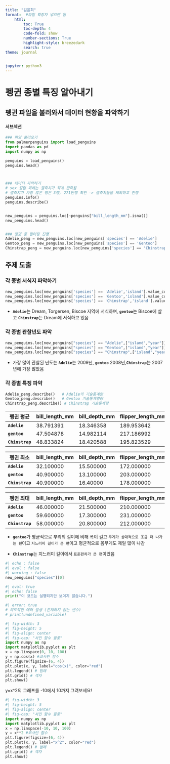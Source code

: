 ```yaml
---
title: "김윤희"
format:  #파일 확장자 넣으면 됨
    html:
        toc: True
        toc-depth: 4
        code-fold: show
        number-sections: True
        highlight-style: breezedark
        search: true
theme: journal


jupyter: python3
---
```


# 펭귄 종별 특징 알아내기

##  펭귄 파일을 불러와서 데이터 현황을 파악하기

#### 서브섹션

```python
### 파일 불러오기
from palmerpenguins import load_penguins
import pandas as pd  
import numpy as np

penguins = load_penguins()
penguins.head()



### 데이터 파악하기
# sex 컬럼 외에는 결측치가 적게 관측됨
# 결측치가 가장 많은 행은 3행, 271번행 확인 -> 결측치들을 제외하고 진행
penguins.info()
penguins.describe()


new_penguins = penguins.loc[~penguins["bill_length_mm"].isna()] 
new_penguins.head()


### 펭귄 종 필터링 진행
Adelie_peng = new_penguins.loc[new_penguins['species'] == 'Adelie']
Gentoo_peng = new_penguins.loc[new_penguins['species'] == 'Gentoo']
Chinstrap_peng = new_penguins.loc[new_penguins['species'] == 'Chinstrap']

```

##  주제 도출

### 각 종별 서식지 파악하기

```python
new_penguins.loc[new_penguins['species'] == 'Adelie','island'].value_counts() # Adelie의 사는 지역
new_penguins.loc[new_penguins['species'] == 'Gentoo','island'].value_counts() # Gentoo의 사는 지역
new_penguins.loc[new_penguins['species'] == 'Chinstrap','island'].value_counts() # Chinstrap의 사는 지역
```

-   **`Adelie`**는 Dream, Torgersen, Biscoe 지역에 서식하며, **`gentoo`**는 Biscoe에 살고 **`Chinstrap`**는 Dream에 서식하고 있음

### 각 종별 관찰년도 파악

```python
new_penguins.loc[new_penguins["species"] == "Adelie",["island","year"]].value_counts()
new_penguins.loc[new_penguins["species"] == "Gentoo",["island","year"]].value_counts()
new_penguins.loc[new_penguins["species"] == "Chinstrap",["island","year"]].value_counts()
```

-   가장 많이 관찰된 년도는 **`Adelie`**는 2009년, **`gentoo`** 2008년,**`Chinstrap`**는 2007년에 가장 많았음

### 각 종별 특징 파악

```python
Adelie_peng.describe()   # Adelie의 기술통계량
Gentoo_peng.describe()   # Gentoo 기술통계량량
Chinstrap_peng.describe() # Chinstrap 기술통계량
```

| 펭귄 평균       | bill_length_mm | bill_depth_mm  | flipper_length_mm | body_mass_g |
|-----------------|----------------|----------------|-------------------|-------------|
| **`Adelie`**    | 38.791391      | 18.346358      | 189.953642        | 3700.662252 |
| **`gentoo`**    | 47.504878      | 14.982114      | 217.186992        | 5076.016260 |
| **`Chinstrap`** | 48.833824      | 18.420588      | 195.823529        | 3733.088235 |

| 펭귄 최소       | bill_length_mm | bill_depth_mm | flipper_length_mm | body_mass_g |
|-----------------|----------------|---------------|-------------------|-------------|
| **`Adelie`**    | 32.100000      | 15.500000     | 172.000000        | 2850.000000 |
| **`gentoo`**    | 40.900000      | 13.100000     | 203.000000        | 3950.000000 |
| **`Chinstrap`** | 40.900000      | 16.40000      | 178.000000        | 2700.00000  |

| 펭귄 최대       | bill_length_mm | bill_depth_mm | flipper_length_mm | body_mass_g |
|-----------------|----------------|---------------|-------------------|-------------|
| **`Adelie`**    | 46.000000      | 21.500000     | 210.000000        | 4775.000000 |
| **`gentoo`**    | 59.600000      | 17.300000     | 231.000000        | 6300.000000 |
| **`Chinstrap`** | 58.000000      | 20.800000     | 212.000000        | 4800.000000 |

-   **`gentoo`**가 평균적으로 부리의 길이에 비해 폭이 길고 `무게가 상대적으로 조금 더 나가는 편`이고 `지느러미 길이가 큰 편`이고 평균적으로 몸무게도 제일 많이 나감

-   **`Chinstrap`**는 지느러미 길이에서 `표준편차가 큰 편`이었음

```python
#| echo : false
#| eval : false
#| warning : false
new_penguins["species"][0]
```

```python
#| eval: true
#| echo: false
print("이 코드는 실행되지만 보이지 않습니다.")
```


```python
#| error: true
# 의도적인 에러 발생 (존재하지 않는 변수)
# print(undefined_variable)
```


```python
#| fig-width: 3
#| fig-height: 5
#| fig-align: center
#| fig-cap: "사인 함수 플롯"
import numpy as np
import matplotlib.pyplot as plt
x = np.linspace(0, 10, 100)
y = np.cos(x) #코사인 함수
plt.figure(figsize=(6, 4))
plt.plot(x, y, label="cos(x)", color="red")
plt.legend() # 범례
plt.grid() # 격자
plt.show()
```

y=x^2의 그래프를 -10에서 10까지 그려보세요!
```python
#| fig-width: 3
#| fig-height: 5
#| fig-align: center
#| fig-cap: "사인 함수 플롯"
import numpy as np
import matplotlib.pyplot as plt
x = np.linspace(-10, 10, 100)
y = x**2 #코사인 함수
plt.figure(figsize=(6, 4))
plt.plot(x, y, label="x^2", color="red")
plt.legend() # 범례
plt.grid() # 격자
plt.show()
```






